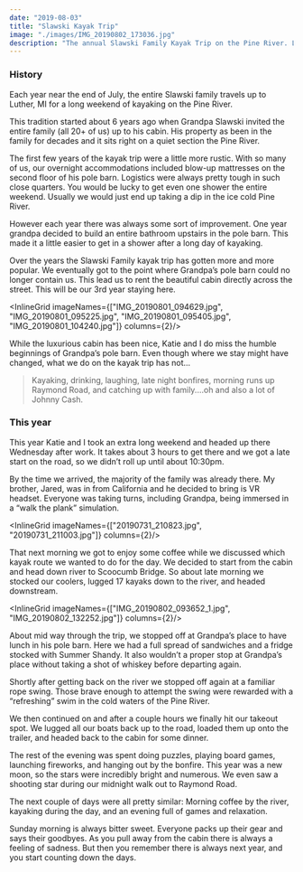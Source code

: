 ```yaml
---
date: "2019-08-03"
title: "Slawski Kayak Trip"
image: "./images/IMG_20190802_173036.jpg"
description: "The annual Slawski Family Kayak Trip on the Pine River. Luther, MI"
---
```



### History

Each year near the end of July, the entire Slawski family travels up to Luther, MI for a long weekend of kayaking on the Pine River.

This tradition started about 6 years ago when Grandpa Slawski invited the entire family (all 20+ of us) up to his cabin. His property as been in the family for decades and it sits right on a quiet section the Pine River.

<InlineImage imageName="GOPR0082.JPG"/>

The first few years of the kayak trip were a little more rustic. With so many of us, our overnight accommodations included blow-up mattresses on the second floor of his pole barn. Logistics were always pretty tough in such close quarters. You would be lucky to get even one shower the entire weekend. Usually we would just end up taking a dip in the ice cold Pine River.

However each year there was always some sort of improvement. One year grandpa decided to build an entire bathroom upstairs in the pole barn. This made it a little easier to get in a shower after a long day of kayaking.

<InlineImage imageName="PANO_20190801_125840.vr.jpg"/>
<Youtube videoUrl="https://www.youtube.com/embed/ZZrYkPt2gHU"/>

Over the years the Slawski Family kayak trip has gotten more and more popular. We eventually got to the point where Grandpa’s pole barn could no longer contain us. This lead us to rent the beautiful cabin directly across the street. This will be our 3rd year staying here.

<InlineGrid imageNames={["IMG_20190801_094629.jpg", "IMG_20190801_095225.jpg", "IMG_20190801_095405.jpg", "IMG_20190801_104240.jpg"]} columns={2}/>

While the luxurious cabin has been nice, Katie and I do miss the humble beginnings of Grandpa’s pole barn. Even though where we stay might have changed, what we do on the kayak trip has not...

 > Kayaking, drinking, laughing, late night bonfires, morning runs up Raymond Road, and catching up with family....oh and also a lot of Johnny Cash.

<Spotify songUrl="https://open.spotify.com/embed/track/0Avmi9t3sOcaGSs1DSbgDg"/>

### This year
This year Katie and I took an extra long weekend and headed up there Wednesday after work. It takes about 3 hours to get there and we got a late start on the road, so we didn’t roll up until about 10:30pm.

By the time we arrived, the majority of the family was already there. My brother, Jared, was in from California and he decided to bring is VR headset. Everyone was taking turns, including Grandpa, being immersed in a “walk the plank” simulation.

<InlineGrid imageNames={["20190731_210823.jpg", "20190731_211003.jpg"]} columns={2}/>

That next morning we got to enjoy some coffee while we discussed which kayak route we wanted to do for the day. We decided to start from the cabin and head down river to Scoocumb Bridge. So about late morning we stocked our coolers, lugged 17 kayaks down to the river, and headed downstream.

<InlineGrid imageNames={["IMG_20190802_093652_1.jpg", "IMG_20190802_132252.jpg"]} columns={2}/>

About mid way through the trip, we stopped off at Grandpa’s place to have lunch in his pole barn. Here we had a full spread of sandwiches and a fridge stocked with Summer Shandy. It also wouldn’t a proper stop at Grandpa’s place without taking a shot of whiskey before departing again.

<ImageTrifecta topImageName="IMG_20190801_130423.jpg" bottomImageName="IMG_20190801_125653.jpg" portraitImageName="IMG_20190801_131017.jpg"/>

Shortly after getting back on the river we stopped off again at a familiar rope swing. Those brave enough to attempt the swing were rewarded with a “refreshing” swim in the cold waters of the Pine River.

<Youtube videoUrl="https://www.youtube.com/embed/4ed9udfuMC0"/>

We then continued on and after a couple hours we finally hit our takeout spot. We lugged all our boats back up to the road, loaded them up onto the trailer, and headed back to the cabin for some dinner.

The rest of the evening was spent doing puzzles, playing board games, launching fireworks, and hanging out by the bonfire. This year was a new moon, so the stars were incredibly bright and numerous.  We even saw a shooting star during our midnight walk out to Raymond Road.

<ImageTrifecta topImageName="IMG_20190803_213514_1.jpg" bottomImageName="IMG_20190802_220259.jpg" portraitImageName="IMG_20190801_213823.jpg" orientation="left"/>

The next couple of days were all pretty similar: Morning coffee by the river, kayaking during the day, and an evening full of games and relaxation.

Sunday morning is always bitter sweet. Everyone packs up their gear and says their goodbyes. As you pull away from the cabin there is always a feeling of sadness. But then you remember there is always next year, and you start counting down the days.
